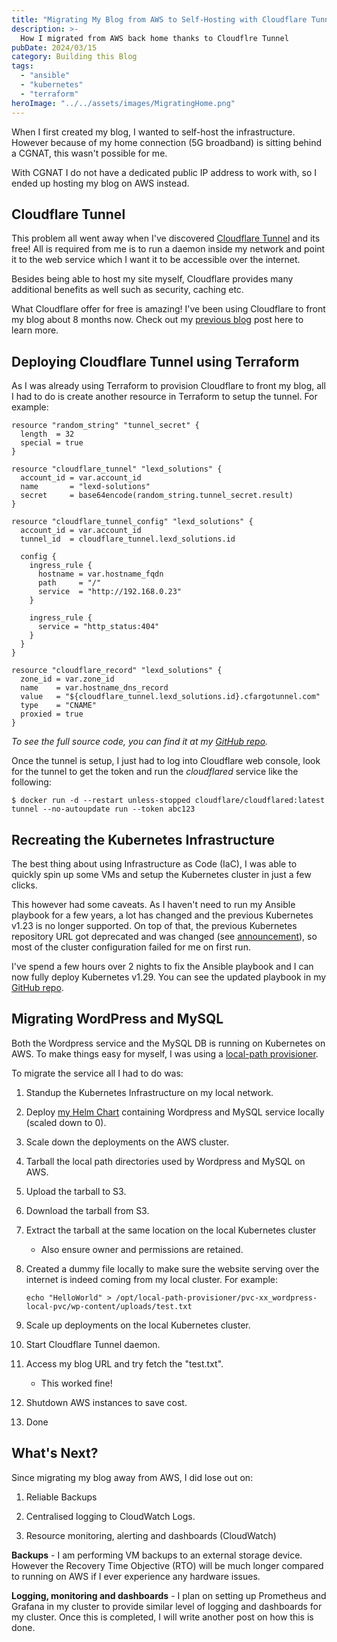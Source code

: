 ```yaml
---
title: "Migrating My Blog from AWS to Self-Hosting with Cloudflare Tunnel"
description: >-
  How I migrated from AWS back home thanks to Cloudflre Tunnel
pubDate: 2024/03/15
category: Building this Blog
tags:
  - "ansible"
  - "kubernetes"
  - "terraform"
heroImage: "../../assets/images/MigratingHome.png"
---
```


When I first created my blog, I wanted to self-host the infrastructure. However because of my home connection (5G broadband) is sitting behind a CGNAT, this wasn't possible for me.

With CGNAT I do not have a dedicated public IP address to work with, so I ended up hosting my blog on AWS instead.

## Cloudflare Tunnel

This problem all went away when I've discovered [Cloudflare Tunnel](https://www.cloudflare.com/en-au/products/tunnel/) and its free! All is required from me is to run a daemon inside my network and point it to the web service which I want it to be accessible over the internet.

Besides being able to host my site myself, Cloudflare provides many additional benefits as well such as security, caching etc.

What Cloudflare offer for free is amazing! I've been using Cloudflare to front my blog about 8 months now. Check out my [previous blog](https://lexdsolutions.com/2023/08/how-i-deployed-cloudflare-using-terraform/) post here to learn more.

## Deploying Cloudflare Tunnel using Terraform

As I was already using Terraform to provision Cloudflare to front my blog, all I had to do is create another resource in Terraform to setup the tunnel. For example:

```hcl
resource "random_string" "tunnel_secret" {
  length  = 32
  special = true
}

resource "cloudflare_tunnel" "lexd_solutions" {
  account_id = var.account_id
  name       = "lexd-solutions"
  secret     = base64encode(random_string.tunnel_secret.result)
}

resource "cloudflare_tunnel_config" "lexd_solutions" {
  account_id = var.account_id
  tunnel_id  = cloudflare_tunnel.lexd_solutions.id

  config {
    ingress_rule {
      hostname = var.hostname_fqdn
      path     = "/"
      service  = "http://192.168.0.23"
    }

    ingress_rule {
      service = "http_status:404"
    }
  }
}

resource "cloudflare_record" "lexd_solutions" {
  zone_id = var.zone_id
  name    = var.hostname_dns_record
  value   = "${cloudflare_tunnel.lexd_solutions.id}.cfargotunnel.com"
  type    = "CNAME"
  proxied = true
}
```

_To see the full source code, you can find it at my [GitHub repo](https://github.com/88lexd/lexd-solutions/tree/main/archived-wordpress/1-infra-configuration/3-cloudflare)._

Once the tunnel is setup, I just had to log into Cloudflare web console, look for the tunnel to get the token and run the _cloudflared_ service like the following:

```
$ docker run -d --restart unless-stopped cloudflare/cloudflared:latest tunnel --no-autoupdate run --token abc123
```

## Recreating the Kubernetes Infrastructure

The best thing about using Infrastructure as Code (IaC), I was able to quickly spin up some VMs and setup the Kubernetes cluster in just a few clicks.

This however had some caveats. As I haven't need to run my Ansible playbook for a few years, a lot has changed and the previous Kubernetes v1.23 is no longer supported. On top of that, the previous Kubernetes repository URL got deprecated and was changed (see [announcement](https://kubernetes.io/blog/2023/08/15/pkgs-k8s-io-introduction/)), so most of the cluster configuration failed for me on first run.

I've spend a few hours over 2 nights to fix the Ansible playbook and I can now fully deploy Kubernetes v1.29. You can see the updated playbook in my [GitHub repo](https://github.com/88lexd/lexd-solutions/tree/main/archived-wordpress/2-os-configuration).

## Migrating WordPress and MySQL

Both the Wordpress service and the MySQL DB is running on Kubernetes on AWS. To make things easy for myself, I was using a [local-path provisioner](https://github.com/rancher/local-path-provisioner).

To migrate the service all I had to do was:

1. Standup the Kubernetes Infrastructure on my local network.

3. Deploy [my Helm Chart](https://github.com/88lexd/lexd-solutions/tree/main/archived-wordpress/3-app-configuration/wordpress-helm) containing Wordpress and MySQL service locally (scaled down to 0).

5. Scale down the deployments on the AWS cluster.

7. Tarball the local path directories used by Wordpress and MySQL on AWS.

9. Upload the tarball to S3.

11. Download the tarball from S3.

13. Extract the tarball at the same location on the local Kubernetes cluster
    - Also ensure owner and permissions are retained.

15. Created a dummy file locally to make sure the website serving over the internet is indeed coming from my local cluster. For example:
    ```shell
    echo "HelloWorld" > /opt/local-path-provisioner/pvc-xx_wordpress-local-pvc/wp-content/uploads/test.txt
    ```

17. Scale up deployments on the local Kubernetes cluster.

19. Start Cloudflare Tunnel daemon.

21. Access my blog URL and try fetch the "test.txt".
    - This worked fine!

23. Shutdown AWS instances to save cost.

25. Done

## What's Next?

Since migrating my blog away from AWS, I did lose out on:

1. Reliable Backups

3. Centralised logging to CloudWatch Logs.

5. Resource monitoring, alerting and dashboards (CloudWatch)

**Backups** - I am performing VM backups to an external storage device. However the Recovery Time Objective (RTO) will be much longer compared to running on AWS if I ever experience any hardware issues.

**Logging, monitoring and dashboards** - I plan on setting up Prometheus and Grafana in my cluster to provide similar level of logging and dashboards for my cluster. Once this is completed, I will write another post on how this is done.
